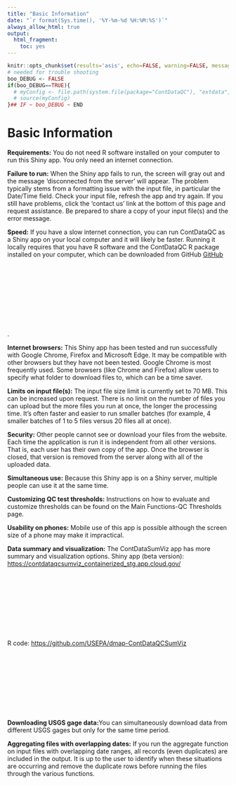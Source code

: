 ```yaml
---
title: "Basic Information"
date: "`r format(Sys.time(), '%Y-%m-%d %H:%M:%S')`"
always_allow_html: true
output:
  html_fragment:
    toc: yes
---
```


```r
knitr::opts_chunk$set(results='asis', echo=FALSE, warning=FALSE, message = FALSE)
# needed for trouble shooting
boo_DEBUG <- FALSE
if(boo_DEBUG==TRUE){
  # myConfig <- file.path(system.file(package="ContDataQC"), "extdata", "config.ORIG.R")
  # source(myConfig)
}## IF ~ boo_DEBUG ~ END
```

# Basic Information

**Requirements:** You do not need R software installed on your computer to run this Shiny app. You only need an internet connection.

**Failure to run:** When the Shiny app fails to run, the screen will gray out and the message 'disconnected from the server' will appear. The problem typically stems from a formatting issue with the input file, in particular the Date/Time field. Check your input file, refresh the app and try again. If you still have problems, click the 'contact us' link at the bottom of this page and request assistance. Be prepared to share  a copy of your input file(s) and the error message.

**Speed:** If you have a slow internet connection, you can run ContDataQC as a Shiny app on your local computer and it will likely be faster. Running it locally requires that you have R software and the ContDataQC R package installed on your computer, which can be downloaded from GitHub <a href="https://github.com/leppott/ContDataQC" data-once="external-links protected-links" target="_blank">GitHub<svg class="icon icon--exit is-spaced-before" role="img"> == $0 <title>Exit EPA's website</title><use href="https://www.epa.gov/themes/epa_theme/images/sprite.svg#launch"></use></svg></a>.

**Internet browsers:** This Shiny app has been tested and run successfully with Google Chrome, Firefox and Microsoft Edge. It may be compatible with other browsers but they have not been tested. Google Chrome is most frequently used. Some browsers (like Chrome and Firefox) allow users to specify what folder to download files to, which can be a time saver.

**Limits on input file(s):** The input file size limit is currently set to 70 MB. This can be increased upon request. There is no limit on the number of files you can upload but the more files you run at once, the longer the processing time. It's often faster and easier to run smaller batches (for example, 4 smaller batches of 1 to 5 files versus 20 files all at once).

**Security:** Other people cannot see or download your files from the website. Each time the application is run it is independent from all other versions. That is, each user has their own copy of the app. Once the browser is closed, that version is removed from the server along with all of the uploaded data.

**Simultaneous use:** Because this Shiny app is on a Shiny server, multiple people can use it at the same time.

**Customizing QC test thresholds:** Instructions on how to evaluate and customize thresholds can be found on the Main Functions-QC Thresholds page.

**Usability on phones:** Mobile use of this app is possible although the screen size of a phone may make it impractical.

**Data summary and visualization:** The ContDataSumViz app has more summary and visualization options.
Shiny app (beta version): <a href="https://contdataqcsumviz_containerized_stg.app.cloud.gov/" data-once="external-links protected-links" target="_blank">https://contdataqcsumviz_containerized_stg.app.cloud.gov/<svg class="icon icon--exit is-spaced-before" role="img"> == $0 <title>Exit EPA's website</title><use href="https://www.epa.gov/themes/epa_theme/images/sprite.svg#launch"></use></svg></a>

R code: <a href="https://github.com/USEPA/dmap-ContDataQCSumViz" data-once="external-links protected-links" target="_blank">https://github.com/USEPA/dmap-ContDataQCSumViz<svg class="icon icon--exit is-spaced-before" role="img"> == $0 <title>Exit EPA's website</title><use href="https://www.epa.gov/themes/epa_theme/images/sprite.svg#launch"></use></svg></a>

**Downloading USGS gage data:**You can simultaneously download data from different USGS gages but only for the same time period.

**Aggregating files with overlapping dates:** If you run the aggregate function on input files with overlapping date ranges, all records (even duplicates) are included in the output. It is up to the user to identify when these situations are occurring and remove the duplicate rows before running the files through the various functions.